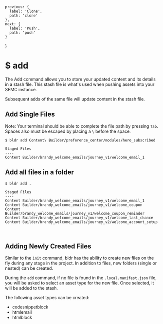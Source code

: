 
    previous: {
      label: 'Clone',
      path: 'clone'
    },
    next: {
      label: 'Push',
      path: 'push'
    }
  }

# $ add

The Add command allows you to store your updated content and its details in a stash file. This stash file is what's used when pushing assets into your SFMC instance.

Subsequent adds of the same file will update content in the stash file.


## Add Single Files
Note: Your terminal should be able to complete the file path by pressing `Tab`. Spaces also must be escaped by placing a `\` before the space.

```
$ bldr add Content\ Builder/preference_center/modules/hero_subscribed

Staged Files          
----
Content Builder/brandy_welcome_emails/journey_v1/welcome_email_1 
```

## Add all files in a folder

```
$ bldr add .

Staged Files          
----
Content Builder/brandy_welcome_emails/journey_v1/welcome_email_1
Content Builder/brandy_welcome_emails/journey_v1/welcome_coupon 
Content Builder/brandy_welcome_emails/journey_v1/welcome_coupon_reminder 
Content Builder/brandy_welcome_emails/journey_v1/welcome_last_chance                                             
Content Builder/brandy_welcome_emails/journey_v2/welcome_account_setup  
```

<br />

## Adding Newly Created Files

Similar to the `init` command, bldr has the ability to create new files on the fly during any stage in the project. In addition to files, new folders (single or nested) can be created. 

During the `add` command, if no file is found in the `.local.manifest.json` file, you will be asked to select an asset type for the new file. Once selected, it will be added to the stash.

The following asset types can be created:
- codesnippetblock
- htmlemail
- htmlblock

